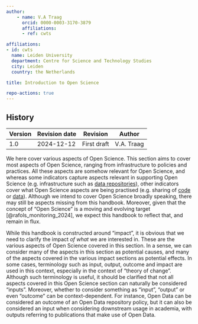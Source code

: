 ```yaml
---
author:
    - name: V.A Traag
      orcid: 0000-0003-3170-3879
      affiliations:
      - ref: cwts

affiliations:
- id: cwts
  name: Leiden University
  department: Centre for Science and Technology Studies
  city: Leiden
  country: the Netherlands

title: Introduction to Open Science

repo-actions: true
---
```


::: {.callout collapse="true"}
## History

| Version | Revision date | Revision    | Author     |
|---------|---------------|-------------|------------|
| 1.0     | 2024-12-12    | First draft | V.A. Traag |
:::

We here cover various aspects of Open Science. This section aims to cover most aspects of Open Science, ranging from infrastructure to policies and practices. All these aspects are somehow relevant for Open Science, and whereas some indicators capture aspects relevant in supporting Open Science (e.g. infrastructure such as [data repositories](availability_data_repositories.qmd)), other indicators cover what Open Science aspects are being practised (e.g. sharing of [code](prevalence_open_method_practices.qmd) or [data](prevalence_open_fair_data_practices.qmd)). Although we intend to cover Open Science broadly speaking, there may still be aspects missing from this handbook. Moreover, given that the concept of "Open Science" is a moving and evolving target [@rafols_monitoring_2024], we expect this handbook to reflect that, and remain in flux.

While this handbook is constructed around "impact", it is obvious that we need to clarify the impact *of what* we are interested in. These are the various aspects of Open Science covered in this section. In a sense, we can consider many of the aspects in this section as potential causes, and many of the aspects covered in the various impact sections as potential effects. In some cases, terminology such as input, output, outcome and impact are used in this context, especially in the context of "theory of change". Although such terminology is useful, it should be clarified that not all aspects covered in this Open Science section can naturally be considered "inputs". Moreover, whether to consider something as "input", "output" or even "outcome" can be context-dependent. For instance, Open Data can be considered an outcome of an Open Data repository policy, but it can also be considered an input when considering downstream usage in academia, with outputs referring to publications that make use of Open Data.